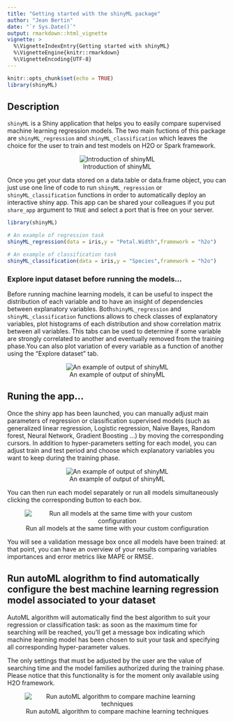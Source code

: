 ```yaml
---
title: "Getting started with the shinyML package"
author: "Jean Bertin"
date: "`r Sys.Date()`"
output: rmarkdown::html_vignette
vignette: >
  %\VignetteIndexEntry{Getting started with shinyML}
  %\VignetteEngine{knitr::rmarkdown}
  %\VignetteEncoding{UTF-8}
---
```


```r
knitr::opts_chunk$set(echo = TRUE)
library(shinyML)
```



## Description

  `shinyML` is a Shiny application that helps you to easily compare supervised machine learning regression models. The two main fuctions of this package are `shinyML_regression` and `shinyML_classification` which leaves the choice for the user to train and test models on H2O or Spark framework. 
  
  
<center>
![Introduction of shinyML](shinyML.png)
</center>


  Once you get your data stored on a data.table or data.frame object, you can just use one line of code to run `shinyML_regression` or `shinyML_classification` functions in order to automatically deploy an interactive shiny app.  This app can be shared your colleagues if you put `share_app` argument to `TRUE` and select a port that is free on your server. 

```r

library(shinyML)

# An example of regression task 
shinyML_regression(data = iris,y = "Petal.Width",framework = "h2o")

# An example of classification task  
shinyML_classification(data = iris,y = "Species",framework = "h2o")
```

### Explore input dataset before running the models...
  Before running machine learning models, it can be useful to inspect the distribution of each variable and to have an insight of dependencies between explanatory variables. Both`shinyML_regression` and `shinyML_classification` functions allows to check classes of explanatory variables, plot histograms of each distribution and show correlation matrix between all variables. This tabs can be used to determine if some variable are strongly correlated to another and eventually removed from the training phase.You can also plot variation of every variable as a function of another using the "Explore dataset" tab. 

<center>
![An example of output of shinyML](explore_data.gif)
</center>



## Runing the app...

  Once the shiny app has been launched, you can manually adjust main parameters of regression or classification supervised models (such as generalized linear regression, Logistic regression, Naive Bayes, Random forest, Neural Network, Gradient Boosting ...) by moving the corresponding cursors. 
In addition to hyper-parameters setting for each model, you can adjust train and test period and choose which explanatory variables you want to keep during the training phase. 


<center>
![An example of output of shinyML](one_model.gif)
</center>



  You can then run each model separately or run all models simultaneously clicking the corresponding button to each box.  
  
  
<center>
![Run all models at the same time with your custom configuration](all_models.gif)
</center>

  You will see a validation message box once all models have been trained: at that point, you can have an overview of your results comparing variables importances and error metrics like MAPE  or RMSE.


## Run autoML alogrithm to find automatically configure the best machine learning regression model associated to your dataset 


  AutoML algorithm will automatically find the best algorithm to suit your regression or classification task: as soon as the maximum time for searching will be reached, you'll get a message box indicating which machine learning model has been chosen to suit your task and specifying all corresponding hyper-parameter values.   

  The only settings that must be adjusted by the user are the value of searching time and the model families authorized during the training phase. Please notice that this functionality is for the moment only available using H2O framework. 

<center>
![Run autoML algorithm to compare machine learning techniques](auto_ML.gif)
</center>



